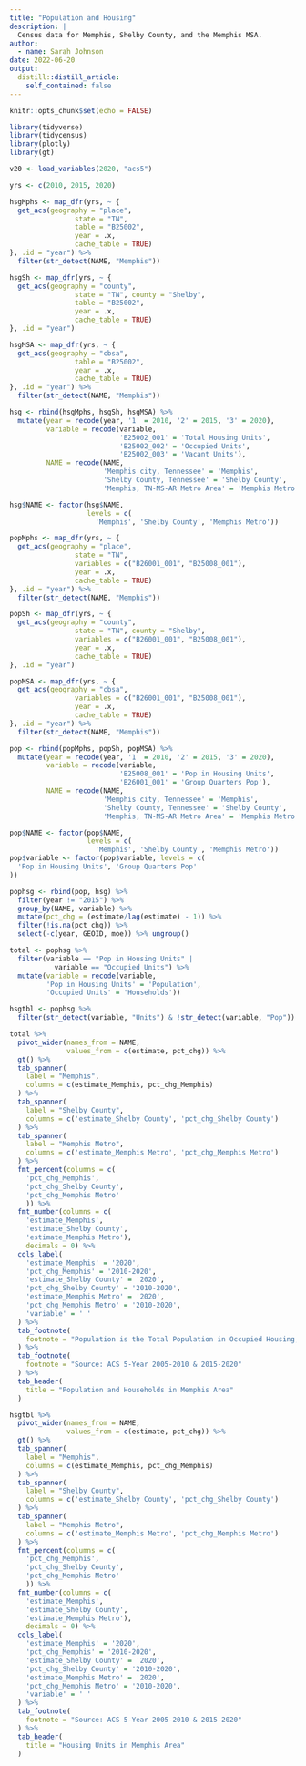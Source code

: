 ```yaml
---
title: "Population and Housing"
description: |
  Census data for Memphis, Shelby County, and the Memphis MSA.
author:
  - name: Sarah Johnson
date: 2022-06-20
output:
  distill::distill_article:
    self_contained: false
---
```


```r
knitr::opts_chunk$set(echo = FALSE)
```

```r
library(tidyverse)
library(tidycensus)
library(plotly)
library(gt)
```

```r
v20 <- load_variables(2020, "acs5")

yrs <- c(2010, 2015, 2020)
```

```r
hsgMphs <- map_dfr(yrs, ~ {
  get_acs(geography = "place",
                state = "TN",
                table = "B25002",
                year = .x,
                cache_table = TRUE)
}, .id = "year") %>% 
  filter(str_detect(NAME, "Memphis")) 

hsgSh <- map_dfr(yrs, ~ {
  get_acs(geography = "county",
                state = "TN", county = "Shelby",
                table = "B25002",
                year = .x,
                cache_table = TRUE)
}, .id = "year")

hsgMSA <- map_dfr(yrs, ~ {
  get_acs(geography = "cbsa",
                table = "B25002",
                year = .x,
                cache_table = TRUE)
}, .id = "year") %>% 
  filter(str_detect(NAME, "Memphis"))
```

```r
hsg <- rbind(hsgMphs, hsgSh, hsgMSA) %>% 
  mutate(year = recode(year, '1' = 2010, '2' = 2015, '3' = 2020),
         variable = recode(variable,
                           'B25002_001' = 'Total Housing Units',
                           'B25002_002' = 'Occupied Units',
                           'B25002_003' = 'Vacant Units'),
         NAME = recode(NAME, 
                       'Memphis city, Tennessee' = 'Memphis',
                       'Shelby County, Tennessee' = 'Shelby County',
                       'Memphis, TN-MS-AR Metro Area' = 'Memphis Metro')) 

hsg$NAME <- factor(hsg$NAME, 
                   levels = c(
                     'Memphis', 'Shelby County', 'Memphis Metro'))
```

```r
popMphs <- map_dfr(yrs, ~ {
  get_acs(geography = "place",
                state = "TN",
                variables = c("B26001_001", "B25008_001"),
                year = .x,
                cache_table = TRUE)
}, .id = "year") %>% 
  filter(str_detect(NAME, "Memphis")) 

popSh <- map_dfr(yrs, ~ {
  get_acs(geography = "county",
                state = "TN", county = "Shelby",
                variables = c("B26001_001", "B25008_001"),
                year = .x,
                cache_table = TRUE)
}, .id = "year")

popMSA <- map_dfr(yrs, ~ {
  get_acs(geography = "cbsa",
                variables = c("B26001_001", "B25008_001"),
                year = .x,
                cache_table = TRUE)
}, .id = "year") %>% 
  filter(str_detect(NAME, "Memphis"))
```

```r
pop <- rbind(popMphs, popSh, popMSA) %>% 
  mutate(year = recode(year, '1' = 2010, '2' = 2015, '3' = 2020),
         variable = recode(variable,
                           'B25008_001' = 'Pop in Housing Units',
                           'B26001_001' = 'Group Quarters Pop'),
         NAME = recode(NAME, 
                       'Memphis city, Tennessee' = 'Memphis',
                       'Shelby County, Tennessee' = 'Shelby County',
                       'Memphis, TN-MS-AR Metro Area' = 'Memphis Metro')) 

pop$NAME <- factor(pop$NAME, 
                   levels = c(
                     'Memphis', 'Shelby County', 'Memphis Metro'))
pop$variable <- factor(pop$variable, levels = c(
  'Pop in Housing Units', 'Group Quarters Pop'
))
```

```r
pophsg <- rbind(pop, hsg) %>% 
  filter(year != "2015") %>% 
  group_by(NAME, variable) %>% 
  mutate(pct_chg = (estimate/lag(estimate) - 1)) %>% 
  filter(!is.na(pct_chg)) %>% 
  select(-c(year, GEOID, moe)) %>% ungroup() 

total <- pophsg %>% 
  filter(variable == "Pop in Housing Units" | 
           variable == "Occupied Units") %>% 
  mutate(variable = recode(variable, 
         'Pop in Housing Units' = 'Population',
         'Occupied Units' = 'Households'))
```

```r
hsgtbl <- pophsg %>% 
  filter(str_detect(variable, "Units") & !str_detect(variable, "Pop"))
```

```r
total %>% 
  pivot_wider(names_from = NAME, 
              values_from = c(estimate, pct_chg)) %>% 
  gt() %>% 
  tab_spanner(
    label = "Memphis",
    columns = c(estimate_Memphis, pct_chg_Memphis)
  ) %>% 
  tab_spanner(
    label = "Shelby County",
    columns = c('estimate_Shelby County', 'pct_chg_Shelby County')
  ) %>% 
  tab_spanner(
    label = "Memphis Metro",
    columns = c('estimate_Memphis Metro', 'pct_chg_Memphis Metro')
  ) %>% 
  fmt_percent(columns = c(
    'pct_chg_Memphis',
    'pct_chg_Shelby County',
    'pct_chg_Memphis Metro'
    )) %>% 
  fmt_number(columns = c(
    'estimate_Memphis', 
    'estimate_Shelby County',
    'estimate_Memphis Metro'),
    decimals = 0) %>% 
  cols_label(
    'estimate_Memphis' = '2020',
    'pct_chg_Memphis' = '2010-2020',
    'estimate_Shelby County' = '2020', 
    'pct_chg_Shelby County' = '2010-2020',
    'estimate_Memphis Metro' = '2020', 
    'pct_chg_Memphis Metro' = '2010-2020',
    'variable' = ' '
  ) %>% 
  tab_footnote(
    footnote = "Population is the Total Population in Occupied Housing, which excludes people living in group quarters."
  ) %>% 
  tab_footnote(
    footnote = "Source: ACS 5-Year 2005-2010 & 2015-2020"
  ) %>% 
  tab_header(
    title = "Population and Households in Memphis Area"
  )
```

```r
hsgtbl %>% 
  pivot_wider(names_from = NAME, 
              values_from = c(estimate, pct_chg)) %>% 
  gt() %>% 
  tab_spanner(
    label = "Memphis",
    columns = c(estimate_Memphis, pct_chg_Memphis)
  ) %>% 
  tab_spanner(
    label = "Shelby County",
    columns = c('estimate_Shelby County', 'pct_chg_Shelby County')
  ) %>% 
  tab_spanner(
    label = "Memphis Metro",
    columns = c('estimate_Memphis Metro', 'pct_chg_Memphis Metro')
  ) %>% 
  fmt_percent(columns = c(
    'pct_chg_Memphis',
    'pct_chg_Shelby County',
    'pct_chg_Memphis Metro'
    )) %>% 
  fmt_number(columns = c(
    'estimate_Memphis', 
    'estimate_Shelby County',
    'estimate_Memphis Metro'),
    decimals = 0) %>% 
  cols_label(
    'estimate_Memphis' = '2020',
    'pct_chg_Memphis' = '2010-2020',
    'estimate_Shelby County' = '2020', 
    'pct_chg_Shelby County' = '2010-2020',
    'estimate_Memphis Metro' = '2020', 
    'pct_chg_Memphis Metro' = '2010-2020',
    'variable' = ' '
  ) %>% 
  tab_footnote(
    footnote = "Source: ACS 5-Year 2005-2010 & 2015-2020"
  ) %>% 
  tab_header(
    title = "Housing Units in Memphis Area"
  )
```
